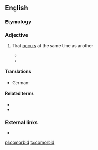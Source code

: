 ==English==

===Etymology===
{{prefix|co|morbid|lang=en}}

===Adjective===
{{en-adj|-}}

# {{label|en|medicine|of a disease or symptom}} That [[occur]]s at the same time as another
#* {{quote-book
|passage=Research shows that depression is often '''comorbid''' with other psychiatric and physical illnesses
|url=http://books.google.com/books?id=rG6kP5uy2Q4C&pg=PA193&dq=comorbid&lr=&as_brr=1&ei=d5X5SuzMK6O8zgS2ydHdDg#v=onepage&q=comorbid&f=false
|title=Healthy People 2000
|year=2000}}
#* {{quote-book
|passage=They found that PTSD (50,3% men, 36.5% women), alcohol dependence (60.5% men, 8.1% women) and '''comorbid''' alcohol dependence and PTSD (69.6% men, 11.7% women) were common.
|url=http://books.google.com/books?id=2SXuXnlz3PgC&pg=PA151&dq=comorbid&lr=&as_brr=1&ei=FZX5SrflN4XgyAT_kJjlDg#v=onepage&q=comorbid&f=false
|title=Mental Health Atlas 2005
|year=2005
}}

====Translations====
{{trans-top}}
* German: {{t+|de|komorbid}}
{{trans-mid}}
{{trans-bottom}}

====Related terms====
* {{l|en|comorbidly}}
* {{l|en|comorbidity}}

===External links===
* {{R:OneLook}}

[[pl:comorbid]]
[[ta:comorbid]]